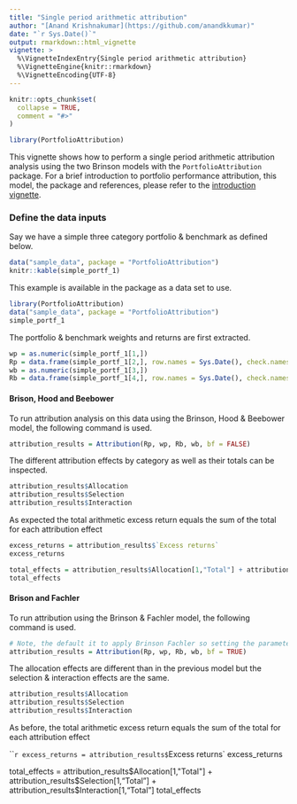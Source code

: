 ```yaml
---
title: "Single period arithmetic attribution"
author: "[Anand Krishnakumar](https://github.com/anandkkumar)"
date: "`r Sys.Date()`"
output: rmarkdown::html_vignette
vignette: >
  %\VignetteIndexEntry{Single period arithmetic attribution}
  %\VignetteEngine{knitr::rmarkdown}
  %\VignetteEncoding{UTF-8}
---
```


```r
knitr::opts_chunk$set(
  collapse = TRUE,
  comment = "#>"
)

library(PortfolioAttribution)
```

This vignette shows how to perform a single period arithmetic attribution analysis using the two Brinson models with the `PortfolioAttribution` package. For a brief introduction to portfolio performance attribution, this model, the package and references, please refer to the [introduction vignette](introduction.html).



### Define the data inputs

Say we have a simple three category portfolio & benchmark as defined below.

```r
data("sample_data", package = "PortfolioAttribution")
knitr::kable(simple_portf_1)
```

This example is available in the package as a data set to use.
```r
library(PortfolioAttribution)
data("sample_data", package = "PortfolioAttribution")
simple_portf_1
```

The portfolio & benchmark weights and returns are first extracted.

```r
wp = as.numeric(simple_portf_1[1,])
Rp = data.frame(simple_portf_1[2,], row.names = Sys.Date(), check.names = FALSE)
wb = as.numeric(simple_portf_1[3,])
Rb = data.frame(simple_portf_1[4,], row.names = Sys.Date(), check.names = FALSE)
```

#### Brison, Hood and Beebower

To run attribution analysis on this data using the Brinson, Hood & Beebower model, the following command is used.

```r
attribution_results = Attribution(Rp, wp, Rb, wb, bf = FALSE)
```

The different attribution effects by category as well as their totals can be inspected.

```r
attribution_results$Allocation
attribution_results$Selection
attribution_results$Interaction
```

As expected the total arithmetic excess return equals the sum of the total for each attribution effect

```r
excess_returns = attribution_results$`Excess returns`
excess_returns

total_effects = attribution_results$Allocation[1,"Total"] + attribution_results$Selection[1,"Total"] + attribution_results$Interaction[1,"Total"]
total_effects
```


#### Brison and Fachler

To run attribution using the Brinson & Fachler model, the following command is used.

```r
# Note, the default it to apply Brinson Fachler so setting the parameter 'bf' to TRUE is optional.
attribution_results = Attribution(Rp, wp, Rb, wb, bf = TRUE)
```

The allocation effects are different than in the previous model but the selection & interaction effects are the same.

```r
attribution_results$Allocation
attribution_results$Selection
attribution_results$Interaction
```

As before, the total arithmetic excess return equals the sum of the total for each attribution effect

```r
excess_returns = attribution_results$`Excess returns`
excess_returns

total_effects = attribution_results$Allocation[1,"Total"] + attribution_results$Selection[1,"Total"] + attribution_results$Interaction[1,"Total"]
total_effects
